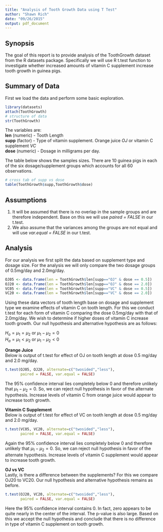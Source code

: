 ```yaml
---
title: "Analysis of Tooth Growth Data using T Test"
author: "Shawn Rich"
date: "09/26/2015"
output: pdf_document
---
```


## Synopsis

The goal of this report is to provide analysis of the ToothGrowth dataset from the R datasets package. Specifically we will use R t.test function to investigate whether increased amounts of vitamin C supplement increase tooth growth in guinea pigs.

## Summary of Data

First we load the data and perform some basic exploration.

```r
library(datasets)
attach(ToothGrowth)
# structure of data
str(ToothGrowth)

```

The variables are:  
**len** (numeric) - Tooth Length    
**supp** (factor) - Type of vitamin supplement. Orange juice *OJ* or vitamin C supplement *VC*  
**dose** (numeric) - Dosage in milligrams per day.  

The table below shows the samples sizes. There are 10 guinea pigs in each of the six dosage/supplement groups which accounts for all 60 observations.

```r
# cross tab of supp vs dose
table(ToothGrowth$supp,ToothGrowth$dose)
```


## Assumptions

1. It will be assumed that there is no overlap in the sample groups and are therefore independent. Base on this we will use *paired = FALSE* in our t.test.  
2. We also assume that the variances among the groups are not equal and will use *var.equal = FALSE* in our t.test.


## Analysis

For our analysis we first split the data based on supplement type and dosage size. For the analysis we will only compare the two dosage groups of 0.5mg/day and 2.0mg/day.

```r
OJ05 <- data.frame(len = ToothGrowth$len[supp=="OJ" & dose == 0.5])
OJ20 <- data.frame(len = ToothGrowth$len[supp=="OJ" & dose == 2.0])
VC05 <- data.frame(len = ToothGrowth$len[supp=="VC" & dose == 0.5])
VC20 <- data.frame(len = ToothGrowth$len[supp=="VC" & dose == 2.0])
```


Using these data vectors of tooth length base on dosage and supplement type we examine effects of vitamin C on tooth length. For this we conduct t.test for each form of vitamin C comparing the dose 0.5mg/day with that of 2.0mg/day. We wish to determine if higher doses of vitamin C increase tooth growth. Our null hypothesis and alternative hypothesis are as follows:

$H_{o} = \mu_{1} = \mu_{2}$ or $\mu_{1} - \mu_{2} = 0$  
$H_{a} = \mu_{1} < \mu_{2}$ or $\mu_{1} - \mu_{2} < 0$

**Orange Juice**  
Below is output of t.test for effect of OJ on tooth length at dose 0.5 mg/day and 2.0 mg/day.

```r
t.test(OJ05, OJ20, alternate=c("twosided","less"), 
       paired = FALSE, var.equal = FALSE)
```

The 95% confidence interval lies completely below 0 and therefore unlikely that $\mu_{1} - \mu_{2} = 0$. So, we can reject null hypothesis in favor of the alternate hypothesis. Increase levels of vitamin C from orange juice would appear to increase tooth growth.

**Vitamin C Supplement**  
Below is output of t.test for effect of VC on tooth length at dose 0.5 mg/day and 2.0 mg/day.

```r
t.test(VC05, VC20, alternate=c("twosided","less"), 
       paired = FALSE, var.equal = FALSE)
```

Again the 95% confidence interval lies completely below 0 and therefore unlikely that $\mu_{1} - \mu_{2} = 0$. So, we can reject null hypothesis in favor of the alternate hypothesis. Increase levels of vitamin C supplement would appear to increase tooth growth.

**OJ vs VC**  
Lastly, is there a difference between the supplements? For this we compare OJ20 to VC20. Our null hypothesis and alternative hypothesis remains as before.

```r
t.test(OJ20, VC20, alternate=c("twosided","less"), 
       paired = FALSE, var.equal = FALSE)
```

Here the 95% confidence interval contains 0. In fact, zero appears to be quite nearly in the center of the interval. The p-value is also large. Based on this we accept the null hypothesis and conclude that there is no difference in type of vitamin C supplement on tooth growth. 
